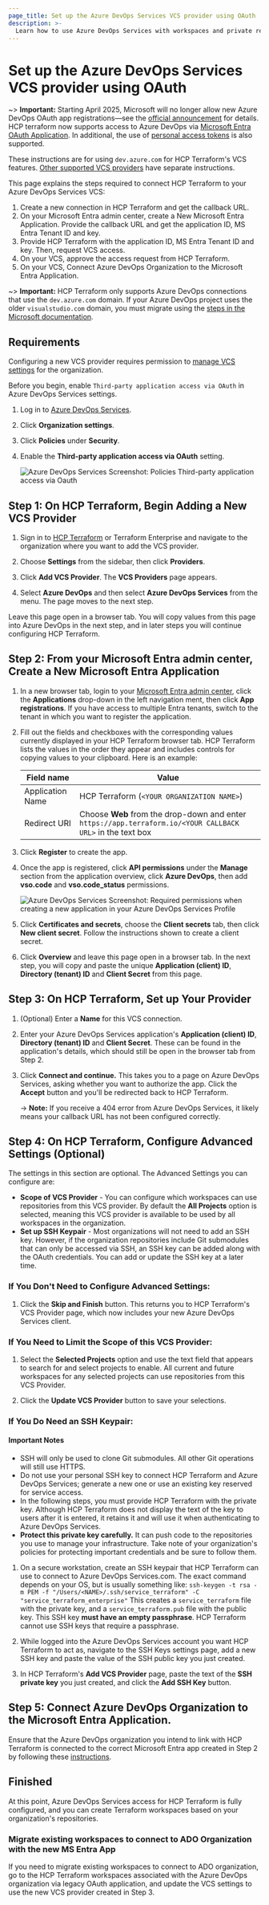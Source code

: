 ```yaml
---
page_title: Set up the Azure DevOps Services VCS provider using OAuth
description: >-
  Learn how to use Azure DevOps Services with workspaces and private registry modules in HCP Terraform using OAuth.
---
```


# Set up the Azure DevOps Services VCS provider using OAuth

~> **Important:** Starting April 2025, Microsoft will no longer allow new Azure DevOps OAuth app registrations—see the [official announcement](https://devblogs.microsoft.com/devops/no-new-azure-devops-oauth-apps-beginning-february-2025/) for details. HCP terraform now supports access to Azure DevOps via [Microsoft Entra OAuth Application](https://www.microsoft.com/en-us/security/business/identity-access/microsoft-entra-id). In additional, the use of [personal access tokens](/terraform/cloud-docs/vcs/azure-devops-services-pat) is also supported.

These instructions are for using `dev.azure.com` for HCP Terraform's VCS features. [Other supported VCS providers](/terraform/cloud-docs/vcs) have separate instructions.

This page explains the steps required to connect HCP Terraform to your Azure DevOps Services VCS:

1. Create a new connection in HCP Terraform and get the callback URL.
1. On your Microsoft Entra admin center, create a New Microsoft Entra Application. Provide the callback URL and get the application ID, MS Entra Tenant ID and key.
1. Provide HCP Terraform with the application ID, MS Entra Tenant ID and key. Then, request VCS access.
1. On your VCS, approve the access request from HCP Terraform.
1. On your VCS, Connect Azure DevOps Organization to the Microsoft Entra Application.

~> **Important:** HCP Terraform only supports Azure DevOps connections that use the `dev.azure.com` domain. If your Azure DevOps project uses the older `visualstudio.com` domain, you must migrate using the [steps in the Microsoft documentation](https://docs.microsoft.com/en-us/azure/devops/release-notes/2018/sep-10-azure-devops-launch#switch-existing-organizations-to-use-the-new-domain-name-url).

## Requirements

Configuring a new VCS provider requires permission to [manage VCS settings](/terraform/cloud-docs/users-teams-organizations/permissions#manage-vcs-settings) for the organization.

[permissions-citation]: #intentionally-unused---keep-for-maintainers

Before you begin, enable `Third-party application access via OAuth` in Azure DevOps Services settings.

1. Log in to [Azure DevOps Services](https://dev.azure.com/).
1. Click **Organization settings**.
1. Click **Policies** under **Security**.
1. Enable the **Third-party application access via OAuth** setting.

   ![Azure DevOps Services Screenshot: Policies Third-party application access via Oauth](/img/docs/azure-devops-services-oauth-policies.png)

## Step 1: On HCP Terraform, Begin Adding a New VCS Provider


1. Sign in to [HCP Terraform](https://app.terraform.io/) or Terraform Enterprise and navigate to the organization where you want to add the VCS provider.

1. Choose **Settings** from the sidebar, then click **Providers**.

1. Click **Add VCS Provider**. The **VCS Providers** page appears.

1. Select **Azure DevOps** and then select **Azure DevOps Services** from the menu. The page moves to the next step.

Leave this page open in a browser tab. You will copy values from this page into Azure DevOps in the next step, and in later steps you will continue configuring HCP Terraform.

## Step 2: From your Microsoft Entra admin center, Create a New Microsoft Entra Application

1. In a new browser tab, login to your [Microsoft Entra admin center](https://entra.microsoft.com), click the **Applications** drop-down in the left navigation ment, then click **App registrations**. If you have access to multiple Entra tenants, switch to the tenant in which you want to register the application.


1. Fill out the fields and checkboxes with the corresponding values currently displayed in your HCP Terraform browser tab. HCP Terraform lists the values in the order they appear and includes controls for copying values to your clipboard. Here is an example:

   | Field name                 | Value                                                                         |
   | -------------------------- | ----------------------------------------------------------------------------- |
   | Application Name           | HCP Terraform (`<YOUR ORGANIZATION NAME>`)                                    |
   | Redirect URI               |  Choose **Web** from the drop-down and enter `https://app.terraform.io/<YOUR CALLBACK URL>` in the text box      |

1. Click **Register** to create the app.
1. Once the app is registered, click **API permissions** under the **Manage** section from the application overview, click **Azure DevOps**, then add **vso.code** and **vso.code_status** permissions.

   ![Azure DevOps Services Screenshot: Required permissions when creating a new application in your Azure DevOps Services Profile](/img/docs/azure-devops-services-entra-application-permissions.png)

1. Click **Certificates and secrets**, choose the **Client secrets** tab, then click **New client secret**. Follow the instructions shown to create a client secret.
1. Click **Overview** and leave this page open in a browser tab. In the next step, you will copy and paste the unique **Application (client) ID**, **Directory (tenant) ID** and **Client Secret** from this page.

## Step 3: On HCP Terraform, Set up Your Provider

1. (Optional) Enter a **Name** for this VCS connection.

1. Enter your Azure DevOps Services application's **Application (client) ID**, **Directory (tenant) ID** and **Client Secret**. These can be found in the application's details, which should still be open in the browser tab from Step 2.

1. Click **Connect and continue.** This takes you to a page on Azure DevOps Services, asking whether you want to authorize the app. Click the **Accept** button and you'll be redirected back to HCP Terraform.

   -> **Note:** If you receive a 404 error from Azure DevOps Services, it likely means your callback URL has not been configured correctly.

## Step 4: On HCP Terraform, Configure Advanced Settings (Optional)

The settings in this section are optional. The Advanced Settings you can configure are:
- **Scope of VCS Provider** - You can configure which workspaces can use repositories from this VCS provider. By default the **All Projects** option is selected, meaning this VCS provider is available to be used by all workspaces in the organization.
- **Set up SSH Keypair** - Most organizations will not need to add an SSH key. However, if the organization repositories include Git submodules that can only be accessed via SSH, an SSH key can be added along with the OAuth credentials. You can add or update the SSH key at a later time.

### If You Don't Need to Configure Advanced Settings:

1. Click the **Skip and Finish** button. This returns you to HCP Terraform's VCS Provider page, which now includes your new Azure DevOps Services client.

### If You Need to Limit the Scope of this VCS Provider:

1. Select the **Selected Projects** option and use the text field that appears to search for and select projects to enable. All current and future workspaces for any selected projects can use repositories from this VCS Provider.

1. Click the **Update VCS Provider** button to save your selections.

### If You Do Need an SSH Keypair:

#### Important Notes

- SSH will only be used to clone Git submodules. All other Git operations will still use HTTPS.
- Do not use your personal SSH key to connect HCP Terraform and Azure DevOps Services; generate a new one or use an existing key reserved for service access.
- In the following steps, you must provide HCP Terraform with the private key. Although HCP Terraform does not display the text of the key to users after it is entered, it retains it and will use it when authenticating to Azure DevOps Services.
- **Protect this private key carefully.** It can push code to the repositories you use to manage your infrastructure. Take note of your organization's policies for protecting important credentials and be sure to follow them.

1. On a secure workstation, create an SSH keypair that HCP Terraform can use to connect to Azure DevOps Services.com. The exact command depends on your OS, but is usually something like:
   `ssh-keygen -t rsa -m PEM -f "/Users/<NAME>/.ssh/service_terraform" -C "service_terraform_enterprise"`
   This creates a `service_terraform` file with the private key, and a `service_terraform.pub` file with the public key. This SSH key **must have an empty passphrase**. HCP Terraform cannot use SSH keys that require a passphrase.

1. While logged into the Azure DevOps Services account you want HCP Terraform to act as, navigate to the SSH Keys settings page, add a new SSH key and paste the value of the SSH public key you just created.

1. In HCP Terraform's **Add VCS Provider** page, paste the text of the **SSH private key** you just created, and click the **Add SSH Key** button.

## Step 5: Connect Azure DevOps Organization to the Microsoft Entra Application.

Ensure that the Azure DevOps organization you intend to link with HCP Terraform is connected to the correct Microsoft Entra app created in Step 2 by following these [instructions](https://learn.microsoft.com/en-us/azure/devops/organizations/accounts/connect-organization-to-azure-ad?view=azure-devops).

## Finished

At this point, Azure DevOps Services access for HCP Terraform is fully configured, and you can create Terraform workspaces based on your organization's repositories.

### Migrate existing workspaces to connect to ADO Organization with the new MS Entra App

If you need to migrate existing workspaces to connect to ADO organization, go to the HCP Terraform workspaces associated with the Azure DevOps organization via legacy OAuth application, and update the VCS settings to use the new VCS provider created in Step 3.

